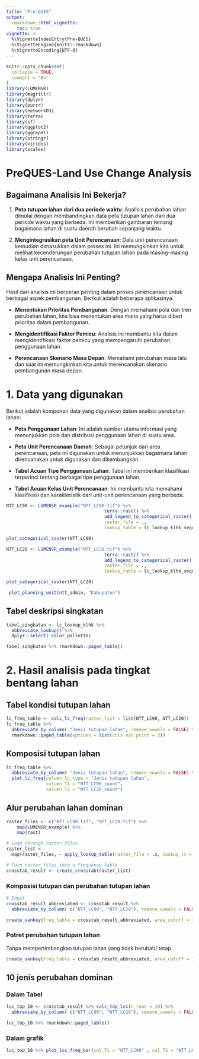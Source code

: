 ```yaml
---
title: "Pre-QUES"
output: 
  rmarkdown::html_vignette:
    toc: true
vignette: >
  %\VignetteIndexEntry{Pre-QUES}
  %\VignetteEngine{knitr::rmarkdown}
  %\VignetteEncoding{UTF-8}
---
```


```r
knitr::opts_chunk$set(
  collapse = TRUE,
  comment = "#>"
)
library(LUMENSR)
library(magrittr)
library(dplyr)
library(purrr)
library(networkD3)
library(terra)
library(sf)
library(ggplot2)
library(ggrepel)
library(stringr)
library(viridis)
library(scales)
```

# PreQUES-Land Use Change Analysis

## Bagaimana Analisis Ini Bekerja?

1.  **Peta tutupan lahan dari dua periode waktu**: Analisis perubahan lahan dimulai dengan membandingkan data peta tutupan lahan dari dua periode waktu yang berbeda. Ini memberikan gambaran tentang bagaimana lahan di suatu daerah berubah sepanjang waktu.

2.  **Mengintegrasikan peta Unit Perencanaan**: Data unit perencanaan kemudian dimasukkan dalam proses ini. Ini memungkinkan kita untuk melihat kecenderungan perubahan tutupan lahan pada masing-masing kelas unit perencanaan.

## Mengapa Analisis Ini Penting?

Hasil dari analisis ini berperan penting dalam proses perencanaan untuk berbagai aspek pembangunan. Berikut adalah beberapa aplikasinya:

-   **Menentukan Prioritas Pembangunan**: Dengan memahami pola dan tren perubahan lahan, kita bisa menentukan area mana yang harus diberi prioritas dalam pembangunan.

-   **Mengidentifikasi Faktor Pemicu**: Analisis ini membantu kita dalam mengidentifikasi faktor pemicu yang mempengaruhi perubahan penggunaan lahan.

-   **Perencanaan Skenario Masa Depan**: Memahami perubahan masa lalu dan saat ini memungkinkan kita untuk merencanakan skenario pembangunan masa depan.

# 1. Data yang digunakan

Berikut adalah komponen data yang digunakan dalam analisis perubahan lahan:

-   **Peta Penggunaan Lahan**: Ini adalah sumber utama informasi yang menunjukkan pola dan distribusi penggunaan lahan di suatu area.

-   **Peta Unit Perencanaan Daerah**: Sebagai petunjuk dari area perencanaan, peta ini digunakan untuk menunjukkan bagaimana lahan direncanakan untuk digunakan dan dikembangkan.

-   **Tabel Acuan Tipe Penggunaan Lahan**: Tabel ini memberikan klasifikasi terperinci tentang berbagai tipe penggunaan lahan.

-   **Tabel Acuan Kelas Unit Perencanaan**: Ini membantu kita memahami klasifikasi dan karakteristik dari unit-unit perencanaan yang berbeda.

```r
NTT_LC90 <- LUMENSR_example("NTT_LC90.tif") %>%
									 terra::rast() %>%
									 add_legend_to_categorical_raster(
									 raster_file = .,
									 lookup_table = lc_lookup_klhk_sequence)

plot_categorical_raster(NTT_LC90)
```

```r

NTT_LC20 <- LUMENSR_example("NTT_LC20.tif") %>%
									 terra::rast() %>%
									 add_legend_to_categorical_raster(
									 raster_file = .,
									 lookup_table = lc_lookup_klhk_sequence)

plot_categorical_raster(NTT_LC20)
```

```r
 plot_planning_unit(ntt_admin, "Kabupaten")
```

## Tabel deskripsi singkatan

```r
tabel_singkatan <- lc_lookup_klhk %>%
  abbreviate_lookup() %>% 
  dplyr::select(-color_pallette)

tabel_singkatan %>% rmarkdown::paged_table()
```

# 2. Hasil analisis pada tingkat bentang lahan

## Tabel kondisi tutupan lahan

```r
lc_freq_table <- calc_lc_freq(raster_list = list(NTT_LC90, NTT_LC20))
lc_freq_table %>% 
  abbreviate_by_column( "Jenis tutupan lahan", remove_vowels = FALSE) %>%
  rmarkdown::paged_table(options = list(cols.min.print = 3))
```

## Komposisi tutupan lahan

```r
lc_freq_table %>% 
  abbreviate_by_column( "Jenis tutupan lahan", remove_vowels = FALSE) %>% 
  plot_lc_freq(column_lc_type = "Jenis tutupan lahan", 
               column_T1 = "NTT_LC90_count", 
               column_T2 = "NTT_LC20_count")
```

## Alur perubahan lahan dominan

```r
raster_files <- c("NTT_LC90.tif", "NTT_LC20.tif") %>%
    map(LUMENSR_example) %>%
    map(rast)

# Loop through raster files
raster_list <- 
  map(raster_files, ~ apply_lookup_table(raster_file = .x, lookup_lc = lc_lookup_klhk_sequence))

# Turn raster files into a frequency table
crosstab_result <- create_crosstab(raster_list)
```

### Komposisi tutupan dan perubahan tutupan lahan

```r
# Input
crosstab_result_abbreviated <- crosstab_result %>% 
  abbreviate_by_column( c("NTT_LC90", "NTT_LC20"), remove_vowels = FALSE)

create_sankey(freq_table = crosstab_result_abbreviated, area_cutoff = 10000, change_only = FALSE)
```

### Potret perubahan tutupan lahan

Tanpa mempertimbangkan tutupan lahan yang tidak berubah/ tetap.

```r
create_sankey(freq_table = crosstab_result_abbreviated, area_cutoff = 10000, change_only = TRUE)
```

## 10 jenis perubahan dominan

### Dalam Tabel

```r
luc_top_10 <- crosstab_result %>% calc_top_lcc(n_rows = 10) %>%
  abbreviate_by_column( c("NTT_LC90", "NTT_LC20"), remove_vowels = FALSE)

luc_top_10 %>% rmarkdown::paged_table()
```

### Dalam grafik

```r
luc_top_10 %>% plot_lcc_freq_bar(col_T1 = "NTT_LC90" , col_T2 = "NTT_LC20",Freq = "Freq")

```
